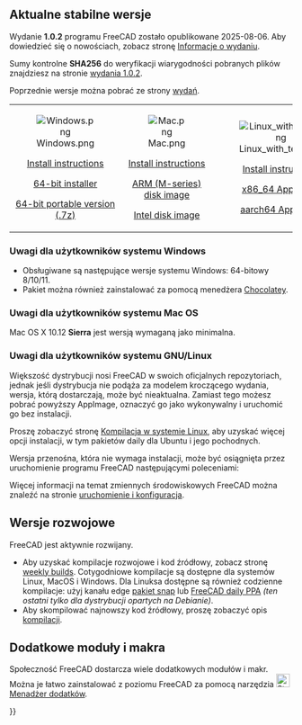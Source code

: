 <languages/>
{{TOCright}}

<span id="Current_stable_version"></span>
==Aktualne stabilne wersje==

Wydanie '''1.0.2''' programu FreeCAD zostało opublikowane 2025-08-06. Aby dowiedzieć się o nowościach, zobacz stronę [[Release_notes_1.0/pl|Informacje o wydaniu]].

Sumy kontrolne '''SHA256''' do weryfikacji wiarygodności pobranych plików znajdziesz na stronie [https://github.com/FreeCAD/FreeCAD/releases/tag/1.0.2 wydania 1.0.2].

Poprzednie wersje można pobrać ze strony [https://github.com/FreeCAD/FreeCAD/releases wydań].
<!--Do not remove this tag. It would add even more places where version info has to be kept up to date-->
{| cellpadding="20" style="font-size:120%"

| align=center | [[Image:Windows.png]]

[[Installing_on_Windows|Install instructions]]

[https://github.com/FreeCAD/FreeCAD/releases/download/1.0.2/FreeCAD_1.0.2-conda-Windows-x86_64-installer-1.exe 64-bit installer]

[https://github.com/FreeCAD/FreeCAD/releases/download/1.0.2/FreeCAD_1.0.2-conda-Windows-x86_64-py311.7z 64-bit portable version (.7z)]

| align=center | [[Image:Mac.png]]

[[Installing_on_Mac|Install instructions]]

[https://github.com/FreeCAD/FreeCAD/releases/download/1.0.2/FreeCAD_1.0.2-conda-macOS-arm64-py311.dmg ARM (M-series) disk image]

[https://github.com/FreeCAD/FreeCAD/releases/download/1.0.2/FreeCAD_1.0.2-conda-macOS-x86_64-py311.dmg Intel disk image]

| align=center | [[Image:Linux_with_text.png]]

[[Installing_on_Linux|Install instructions]]

[https://github.com/FreeCAD/FreeCAD/releases/download/1.0.2/FreeCAD_1.0.2-conda-Linux-x86_64-py311.AppImage x86_64 AppImage]

[https://github.com/FreeCAD/FreeCAD/releases/download/1.0.2/FreeCAD_1.0.2-conda-Linux-aarch64-py311.AppImage aarch64 AppImage]

|}

<span id="Notes_for_Windows_users"></span>
===Uwagi dla użytkowników systemu Windows===

* Obsługiwane są następujące wersje systemu Windows: 64-bitowy 8/10/11.
* Pakiet można również zainstalować za pomocą menedżera [https://chocolatey.org/packages/freecad Chocolatey].

<span id="Notes_for_macOS_users"></span>
===Uwagi dla użytkowników systemu Mac OS===

Mac OS X 10.12 '''Sierra''' jest wersją wymaganą jako minimalna.

<span id="Notes_for_GNU/Linux_users"></span>
===Uwagi dla użytkowników systemu GNU/Linux===

Większość dystrybucji nosi FreeCAD w swoich oficjalnych repozytoriach, jednak jeśli dystrybucja nie podąża za modelem kroczącego wydania, wersja, którą dostarczają, może być nieaktualna. Zamiast tego możesz pobrać powyższy AppImage, oznaczyć go jako wykonywalny i uruchomić go bez instalacji.

Proszę zobaczyć stronę [[Installing_on_Linux/pl|Kompilacja w systemie Linux]], aby uzyskać więcej opcji instalacji, w tym pakietów daily dla Ubuntu i jego pochodnych.

Wersja przenośna, która nie wymaga instalacji, może być osiągnięta przez uruchomienie programu FreeCAD następującymi poleceniami:

{{Code|lang=text|code=
cd path/to/directory_containing_AppImage/
chmod +x ./name_of_AppImage_file.AppImage
HOME="$PWD/Settings" FREECAD_USER_HOME="$PWD/Settings" ./name_of_AppImage_file.AppImage
}}

Więcej informacji na temat zmiennych środowiskowych FreeCAD można znaleźć na stronie 
[[Start_up_and_Configuration/pl#Zmienne_.C5.9Brodowiskowe/pl|uruchomienie i konfiguracja]].

<span id="Development_versions"></span>
==Wersje rozwojowe==

FreeCAD jest aktywnie rozwijany.
* Aby uzyskać kompilacje rozwojowe i kod źródłowy, zobacz stronę [https://github.com/FreeCAD/FreeCAD-Bundle/releases/tag/weekly-builds weekly builds]. Cotygodniowe kompilacje są dostępne dla systemów Linux, MacOS i Windows. Dla Linuksa dostępne są również codzienne kompilacje: użyj kanału edge [[Ubuntu_Snap/pl|pakiet snap]] lub [https://launchpad.net/~freecad-maintainers/+archive/ubuntu/freecad-daily FreeCAD daily PPA] ''(ten ostatni tylko dla dystrybucji opartych na Debianie)''.
* Aby skompilować najnowszy kod źródłowy, proszę zobaczyć opis [[Compiling/pl|kompilacji]].

<span id="Additional_modules_and_macros"></span>
==Dodatkowe moduły i makra==

Społeczność FreeCAD dostarcza wiele dodatkowych modułów i makr. Można je łatwo zainstalować z poziomu FreeCAD za pomocą narzędzia [[Image:Std_AddonMgr.svg|24px]] [[Std_AddonMgr/pl|Menadżer dodatków]].


{{Userdocnavi{{#translation:}}}}